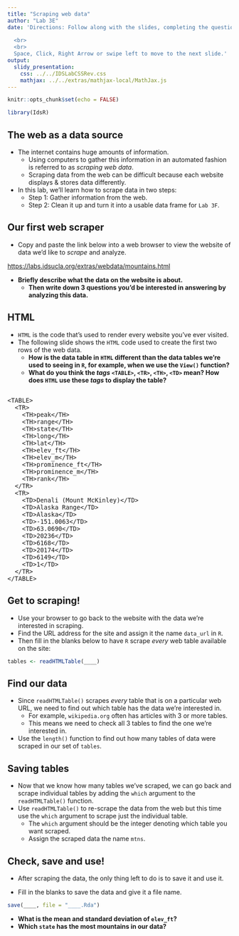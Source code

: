 ```yaml
---
title: "Scraping web data"
author: "Lab 3E"
date: 'Directions: Follow along with the slides, completing the questions in <font color=#25679E><b>blue</b></font> on your computer, and answering the questions in **red** in your journal.  
  
  <br>
  <br>
  Space, Click, Right Arrow or swipe left to move to the next slide.'
output: 
  slidy_presentation: 
    css: ../../IDSLabCSSRev.css
    mathjax: ../../extras/mathjax-local/MathJax.js
---
```


```r
knitr::opts_chunk$set(echo = FALSE)
```

```r
library(IdsR)
```

## The web as a data source

- The internet contains huge amounts of information.
  - Using computers to gather this information in an automated fashion is referred to as _scraping web data_.
  - Scraping data from the web can be difficult because each website displays & stores data differently.
- In this lab, we'll learn how to scrape data in two steps:
  - Step 1: Gather information from the web.
  - Step 2: Clean it up and turn it into a usable data frame for `Lab 3F`.
  

## Our first web scraper

- <span class="blue">Copy and paste the link below into a web browser to view the website of data we'd like to _scrape_ and analyze.</span>

[https://labs.idsucla.org/extras/webdata/mountains.html](https://labs.idsucla.org/extras/webdata/mountains.html)

- **Briefly describe what the data on the website is about.**
    - **Then write down 3 questions you'd be interested in answering by analyzing this data.**


## HTML

- `HTML` is the code that's used to render every website you've ever visited.
- The following slide shows the `HTML` code used to create the first two rows of the web data.
    - **How is the data table in `HTML` different than the data tables we're used to seeing in `R`, for example, when we use the `View()` function?**
    - **What do you think the _tags_ `<TABLE>`, `<TR>`, `<TH>`, `<TD>` mean? How does `HTML` use these _tags_ to display the table?**
    

## 

<font size = "3">
```
<TABLE>
  <TR>
    <TH>peak</TH>
    <TH>range</TH>
    <TH>state</TH>
    <TH>long</TH>
    <TH>lat</TH>
    <TH>elev_ft</TH>
    <TH>elev_m</TH>
    <TH>prominence_ft</TH>
    <TH>prominence_m</TH>
    <TH>rank</TH>
  </TR>
  <TR>
    <TD>Denali (Mount McKinley)</TD>
    <TD>Alaska Range</TD>
    <TD>Alaska</TD>
    <TD>-151.0063</TD>
    <TD>63.0690</TD>
    <TD>20236</TD>
    <TD>6168</TD>
    <TD>20174</TD>
    <TD>6149</TD>
    <TD>1</TD>
  </TR>
</TABLE>
```
</font>


## Get to scraping!

- <span class="blue">Use your browser to go back to the website with the data we're interested in scraping.</span>
- <span class="blue">Find the URL address for the site and assign it the name `data_url` in `R`.</span>
- <span class="blue">Then fill in the blanks below to have `R` scrape _every_ web table available on the site:</span>

```r
tables <- readHTMLTable(____)
```


## Find our data

- Since `readHTMLTable()` scrapes _every_ table that is on a particular web URL, we need to find out which table has the data we're interested in.
    - For example, `wikipedia.org` often has articles with 3 or more tables.
    - This means we need to check all 3 tables to find the one we're interested in.
- <span class="blue">Use the `length()` function to find out how many tables of data were scraped in our set of `tables`.</span>


## Saving tables

- Now that we know how many tables we've scraped, we can go back and scrape individual tables by adding the `which` argument to the `readHTMLTable()` function.
- <span class="blue">Use `readHTMLTable()` to re-scrape the data from the web but this time use the `which` argument to scrape just the individual table.</span>
    - The `which` argument should be the integer denoting which table you want scraped.
    - Assign the scraped data the name `mtns`.


## Check, save and use!

- After scraping the data, the only thing left to do is to save it and use it.

- <span class="blue">Fill in the blanks to save the data and give it a file name.</span>
```r
save(____, file = "____.Rda")
```

- **What is the mean and standard deviation of `elev_ft`?**
- **Which `state` has the most mountains in our data?**
